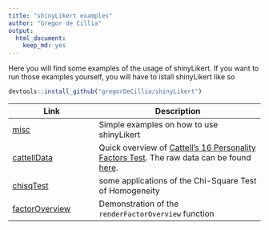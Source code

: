 ```yaml
---
title: "shinyLikert examples"
author: "Gregor de Cillia"
output: 
  html_document: 
    keep_md: yes
---
```


Here you will find some examples of the usage of shinyLikert. If you want to run those examples yourself, you will have to istall shinyLikert like so

```r
devtools::install_github("gregorDeCillia/shinyLikert")
```


Link            | Description
----------------|------------------------------
[misc]          | Simple examples on how to use shinyLikert
[cattellData]   | Quick overview of [Cattell's 16 Personality Factors Test]. The raw data can be found [here].
[chisqTest](chisqTest/)     | some applications of the Chi-Square Test of Homogeneity
[factorOverview]| Demonstration of the `renderFactorOverview` function


[cattellData]: cattellData/
[misc]:        misc/
[Cattell's 16 Personality Factors Test]: http://personality-testing.info/tests/16PF.php
[here]:        http://personality-testing.info/_rawdata/
[factorOverview]: (factorOverview/)
